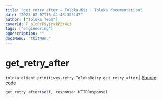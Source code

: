 ```yaml
---
title: "get_retry_after — Toloka-Kit | Toloka documentation"
date: "2023-02-07T15:41:48.325147"
author: ["Toloka Team"]
coverId: F_bIcOYF9yjrxkPZrXc3
tags: ["engineering"]
ogDescription: ""
docsMenu: "tkitMenu"
---
```


# get_retry_after
`toloka.client.primitives.retry.TolokaRetry.get_retry_after` | [Source code](https://github.com/Toloka/toloka-kit/blob/v1.1.3/src/client/primitives/retry.py#L64)

```python
get_retry_after(self, response: HTTPResponse)
```